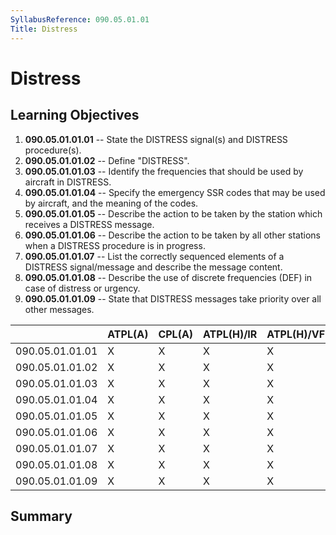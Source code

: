 ```yaml
---
SyllabusReference: 090.05.01.01
Title: Distress
---
```


# Distress

## Learning Objectives

1.  **090.05.01.01.01** -- State the DISTRESS signal(s) and DISTRESS
    procedure(s).
2.  **090.05.01.01.02** -- Define "DISTRESS".
3.  **090.05.01.01.03** -- Identify the frequencies that should be used by
    aircraft in DISTRESS.
4.  **090.05.01.01.04** -- Specify the emergency SSR codes that may be used by
    aircraft, and the meaning of the codes.
5.  **090.05.01.01.05** -- Describe the action to be taken by the station which
    receives a DISTRESS message.
6.  **090.05.01.01.06** -- Describe the action to be taken by all other stations
    when a DISTRESS procedure is in progress.
7.  **090.05.01.01.07** -- List the correctly sequenced elements of a DISTRESS
    signal/message and describe the message content.
8.  **090.05.01.01.08** -- Describe the use of discrete frequencies (DEF) in
    case of distress or urgency.
9.  **090.05.01.01.09** -- State that DISTRESS messages take priority over all
    other messages.

|                 | ATPL(A) | CPL(A) | ATPL(H)/IR | ATPL(H)/VFR | CPL(H) | IR  | CBIR(A) |
| --------------- | ------- | ------ | ---------- | ----------- | ------ | --- | ------- |
| 090.05.01.01.01 | X       | X      | X          | X           | X      | X   | X       |
| 090.05.01.01.02 | X       | X      | X          | X           | X      | X   | X       |
| 090.05.01.01.03 | X       | X      | X          | X           | X      | X   | X       |
| 090.05.01.01.04 | X       | X      | X          | X           | X      | X   | X       |
| 090.05.01.01.05 | X       | X      | X          | X           | X      | X   | X       |
| 090.05.01.01.06 | X       | X      | X          | X           | X      | X   | X       |
| 090.05.01.01.07 | X       | X      | X          | X           | X      | X   | X       |
| 090.05.01.01.08 | X       | X      | X          | X           | X      | X   | X       |
| 090.05.01.01.09 | X       | X      | X          | X           | X      | X   | X       |

## Summary
